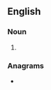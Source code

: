 ==English==

===Noun===
{{head|en|noun plural form}}

# {{plural of|ribber|lang=en}}

===Anagrams===
* {{l|en|bribers}}